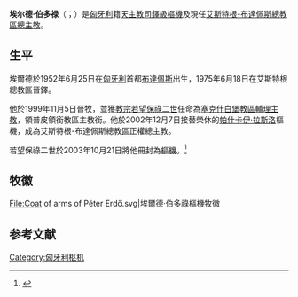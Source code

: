 {{Blpsources|time=2019-12-25T16:18:13+00:00}}
{{Infobox Christian leader
| type             = Cardinal
| honorific-prefix =
| name             = 埃爾德·伯多禄<br />Erdő Péter
| honorific-suffix = 
| title            = [[天主教艾斯特根-布達佩斯總教區|天主教艾斯特根-布達佩斯總教區總主教]]
| image            = Péter Erdő in 2011.jpg
| imagesize        = 
| alt              = 
| caption          = 
| church           = 
| archdiocese      = 艾斯特根-布達佩斯
| province         = 
| metropolis       = 
| diocese          = 
| see              = 
| enthroned        = 2003年1月11日
| ended            = 
| predecessor      = [[帕什卡伊·拉斯洛|帕什卡伊·拉斯洛]]樞機
| opposed          = 
| successor        = （現任）
| ordination       = 1975年6月18日
| consecration     = 1999年11月5日
| created_cardinal_by = [[教宗若望保祿二世|教宗若望保祿二世]]
| cardinal         = 2003年10月21日
| rank             = [[樞機|司鐸級樞機]]
| other_post       = [[聖女巴比諾聖殿|聖女巴比諾堂區領銜司鐸]]
<!---------- Personal details ---------->
| birth_name       = 
| birth_date       = {{birth date and age|df=y|1952|6|25}} 
| birth_place      = [[匈牙利|匈牙利]][[布達佩斯|布達佩斯]]
| death_date       = 
| death_place      = 
| buried           = 
| nationality      = 匈牙利
| religion         = 天主教
| profession       = 
| previous_post = {{unbulleted list|普皮領銜教區領銜主教（1999年－2002年）|[[天主教塞克什白堡教區|塞克什白堡教區輔理主教]]（1999年－2002年）}}
| alma_mater       = 
| signature        = 
| coat_of_arms     = Coat of arms of Péter Erdő.svg
}}
'''埃尔德·伯多禄'''（{{lang-hu|Erdő Péter}}；{{bd|1952年|6月25日|catIdx=Erdő Péter}}）是[[匈牙利|匈牙利]]籍[[天主教|天主教]][[樞機|司鐸級樞機]]及現任[[天主教艾斯特根-布達佩斯總教區|艾斯特根-布達佩斯總教區總主教]]。

==生平==
埃爾德於1952年6月25日在[[匈牙利|匈牙利]]首都[[布達佩斯|布達佩斯]]出生，1975年6月18日在艾斯特根總教區晉鐸。

他於1999年11月5日晉牧，並獲[[教宗若望保祿二世|教宗若望保祿二世]]任命為[[天主教塞克什白堡教區|塞克什白堡教區輔理主教]]，領普皮領銜教區主教銜。他於2002年12月7日接替榮休的[[帕什卡伊·拉斯洛|帕什卡伊·拉斯洛]]樞機，成為艾斯特根-布達佩斯總教區正權總主教。

若望保祿二世於2003年10月21日將他冊封為[[樞機|樞機]]。<ref>{{cite web|url=http://www2.fiu.edu/~mirandas/consistories-xx.htm#JohnPaulII|title=The Cardinals of the Holy Roman Church|accessdate=2015-01-28|archive-date=2015-01-29|archive-url=https://web.archive.org/web/20150129030559/http://www2.fiu.edu/~mirandas/consistories-xx.htm#JohnPaulII|dead-url=no}}</ref>

== 牧徽 ==
<gallery>
File:Coat of arms of Péter Erdő.svg|埃爾德·伯多祿樞機牧徽
</gallery>

== 参考文献 ==
{{reflist}}

{{樞機團}}
{{Authority control}}
{{Catholicism-stub}}

[[Category:匈牙利枢机|Category:匈牙利枢机]]